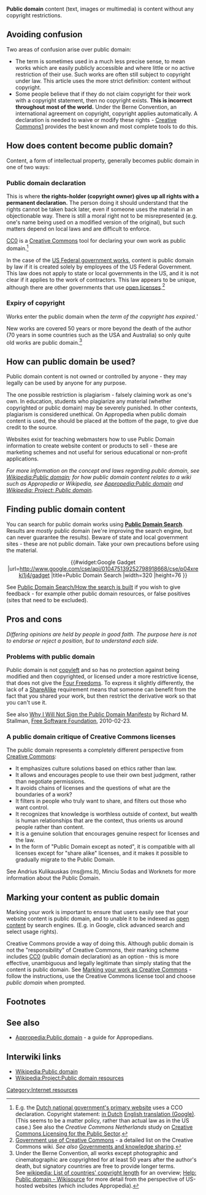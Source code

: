'''Public domain''' content (text, images or multimedia) is content without any copyright restrictions. 
{{toc right}}
== Avoiding confusion ==

Two areas of confusion arise over public domain: 
* The term is sometimes used in a much less precise sense, to mean works which are easily publicly accessible and where little or no active restriction of their use. Such works are often still subject to copyright under law. This article uses the more strict definition: content without copyright.
* Some people believe that if they do not claim copyright for their work with a copyright statement, then no copyright exists. '''This is incorrect throughout most of the world.''' Under the Berne Convention,{{w|Berne Convention for the Protection of Literary and Artistic Works}} an international agreement on copyright, copyright applies automatically. A declaration is needed to waive or modify these rights - [[Creative Commons]][http://creativecommons.org/] provides the best known and most complete tools to do this.

== How does content become public domain? ==

Content, a form of intellectual property,{{w|intellectual property}} generally becomes public domain in one of two ways:

=== Public domain declaration ===

This is where '''the rights-holder (copyright owner) gives up all rights with a permanent declaration.''' The person doing it should understand that the rights cannot be taken back later, even if someone uses the material in an objectionable way. There is still a moral right not to be misrepresented (e.g. one's name being used on a modified version of the original), but such matters depend on local laws and are difficult to enforce.

[[CC0]] is a [[Creative Commons]] tool for declaring your own work as public domain.<ref>E.g. the [http://www.rijksoverheid.nl/ Dutch national government's primary website] uses a CCO declaration. Copyright statement: [http://www.rijksoverheid.nl/copyright in Dutch] [http://translate.google.com/translate?sl=auto&tl=en&ie=UTF-8&layout=2&eotf=1&u=http%3A%2F%2Fwww.rijksoverheid.nl%2Fcopyright&act=url English translation (Google)]. (This seems to be a matter policy, rather than actual law as in the US case.) See also the ''Creative Commons Netherlands'' study on [http://wiki.creativecommons.org/images/2/2c/Creativecommons-licensing-for-public-sector-information_eng.pdf Creative Commons Licensing for the Public Sector].</ref> 

In the case of the [[US federal government websites and public domain|US Federal government works]], content is public domain by law if it is created solely by employees of the US Federal Government. This law does not apply to state or local governments in the US, and it is not clear if it applies to the work of contractors. This law appears to be unique, although there are other governments that use [[open licenses]].<ref>[http://wiki.creativecommons.org/Government_use_of_Creative_Commons Government use of Creative Commons] - a detailed list on the Creative Commons wiki. ''See also'' [[Governments and knowledge sharing]].</ref>

=== Expiry of copyright ===

Works enter the public domain when ''the term of the copyright has expired.''' 

New works are covered 50 years or more beyond the death of the author (70 years in some countries such as the USA and Australia) so only quite old works are public domain.<ref>Under the Berne Convention, all works except photographic and cinematographic are copyrighted for at least 50 years after the author's death, but signatory countries are free to provide longer terms.<br>See [[wikipedia: List of countries' copyright length]] for an overview; [https://en.wikisource.org/wiki/Help:Public_domain Help: Public domain - Wikisource] for more detail from the perspective of US-hosted websites (which includes Appropedia).</ref>

== How can public domain be used? ==

Public domain content is not owned or controlled by anyone - they may legally can be used by anyone for any purpose. 

The one possible restriction is plagiarism{{w|Plagiarism}} - falsely claiming work as one's own. In education, students who plagiarize any material (whether copyrighted or public domain) may be severely punished. In other contexts, plagiarism is considered unethical. On Appropedia when public domain content is used, the {{tl|attrib pd}} should be placed at the bottom of the page, to give due credit to the source.

Websites exist for teaching webmasters how to use Public Domain information to create website content or products to sell - these are marketing schemes and not useful for serious educational or non-profit applications.

''For more information on the concept and laws regarding public domain, see [[Wikipedia:Public domain]]; for how public domain content relates to a wiki such as Appropedia or Wikipedia, see [[Appropedia:Public domain]] and [[Wikipedia: Project: Public domain]].''

== Finding public domain content ==

You can search for public domain works using '''[[Public Domain Search]]'''. Results are ''mostly'' public domain (we're improving the search engine, but can never guarantee the results). Beware of state and local government sites - these are not public domain. Take your own precautions before using the material. 

<center>
{{#widget:Google Gadget
|url=http://www.google.com/cse/api/010475139252798918668/cse/p04xreki1j4/gadget
|title=Public Domain Search
|width=320
|height=76
}}
</center>

See [[Public Domain Search/How the search is built]] if you wish to give feedback - for example other public domain resources, or false positives (sites that need to be excluded).


== Pros and cons ==

''Differing opinions are held by people in good faith. The purpose here is not to endorse or reject a position, but to understand each side.''

=== Problems with public domain ===

Public domain is not [[copyleft]] and so has no protection against being modified and then copyrighted, or licensed under a more restrictive license, that does not give the [[Four Freedoms]]. To express it slightly differently, the lack of a [[ShareAlike]] requirement means that someone can benefit from the fact that you shared your work, but then restrict the derivative work so that you can't use it.

See also [http://www.fsf.org/blogs/rms/public-domain-manifesto Why I Will Not Sign the Public Domain Manifesto] by Richard M. Stallman, [[Free Software Foundation]], 2010-02-23.

=== A public domain critique of Creative Commons licenses ===

{{main|Public domain except as noted}}

The public domain represents a completely different perspective from [[Creative Commons]]:
* It emphasizes culture solutions based on ethics rather than law.
* It allows and encourages people to use their own best judgment, rather than negotiate permissions.
* It avoids chains of licenses and the questions of what are the boundaries of a work?
* It filters in people who truly want to share, and filters out those who want control.
* It recognizes that knowledge is worthless outside of context, but wealth is human relationships that are the context, thus orients us around people rather than content.
* It is a genuine solution that encourages genuine respect for licenses and the law.
* In the form of "Public Domain except as noted", it is compatible with all licenses except for "share alike" licenses, and it makes it possible to gradually migrate to the Public Domain.

See Andrius Kulikauskas (ms@ms.lt), Minciu Sodas and Worknets for more information about the Public Domain.


== Marking your content as public domain ==

Marking your work is important to ensure that users easily see that your website content is public domain, and to unable it to be indexed as [[open content]] by search engines. (E.g. in Google, click advanced search and select usage rights). 

Creative Commons provide a way of doing this. Although public domain is not the "responsibility" of Creative Commons, their marking scheme includes [[CC0]] (public domain declaration) as an option - this is more effective, unambiguous and legally legitimate than simply stating that the content is public domain. See [[Marking your work as Creative Commons]] - follow the instructions, use the Creative Commons license tool and choose ''public domain'' when prompted.

== Footnotes ==
{{reflist}}


== See also ==

* [[Appropedia:Public domain]] - a guide for Appropedians.

== Interwiki links ==

* [[Wikipedia:Public domain]]
* [[Wikipedia:Project:Public domain resources]]

[[Category:Internet resources]]
[[Category:Public domain| ]]